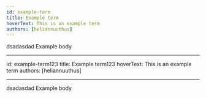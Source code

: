 ```yaml
---
id: example-term
title: Example term
hoverText: This is an example term
authors: [heliannuuthus]
---
```


dsadasdad
Example body

---

id: example-term123
title: Example term123
hoverText: This is an example term
authors: [heliannuuthus]

---

dsadasdad
Example body
